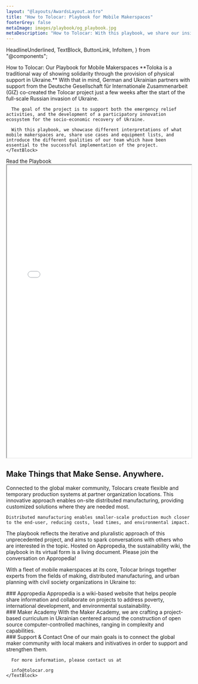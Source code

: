 ```yaml
---
layout: "@layouts/AwardsLayout.astro"
title: "How to Tolocar: Playbook for Mobile Makerspaces"
footerGrey: false
metaImage: images/playbook/og_playbook.jpg
metaDescription: "How to Tolocar: With this playbook, we share our insights from the Tolocar project, and the diverse possibilities and applications of mobile makerspaces in Ukraine since May 2022."
---
```


  HeadlineUnderlined,
  TextBlock,
  ButtonLink,
  InfoItem,
} from "@components";

<WideCard
  bg={3}
  className="mt-20 md:mt-32 !px-0"
  centerImage="images/playbook/playbook.svg"
  centerImageClasses="w-full relative md:-top-32"
/>
<div class="bg-neutral-50 w-full -mt-48 pt-48">
  <div class="container-width grid grid-cols-1 md:grid-cols-12 gap-8 mt-8 mb-20 md:mt-20 bg-neutral-50 lg:!px-0">
    <HeadlineUnderlined variant={11} className="py-0 md:pt-10 md:pb-8 col-span-5">
      How to Tolocar: Our Playbook for Mobile Makerspaces
    </HeadlineUnderlined>
    <TextBlock className="col-span-6">
      **Toloka is a traditional way of showing solidarity through the provision of physical support in Ukraine.** With that in mind, German and Ukrainian partners with support from the Deutsche Gesellschaft für Internationale Zusammenarbeit (GIZ) co-created the Tolocar project just a few weeks after the start of the full-scale Russian invasion of Ukraine. 

      The goal of the project is to support both the emergency relief activities, and the development of a participatory innovation ecosystem for the socio-economic recovery of Ukraine.

      With this playbook, we showcase different interpretations of what mobile makerspaces are, share use cases and equipment lists, and introduce the different qualities of our team which have been essential to the successful implementation of the project.
    </TextBlock>
  </div>
</div>


<div class="container-width grid md:grid-cols-12 p-0 md:pt-24">
  <HeadlineUnderlined large variant={12} className="pt-10 pb-8 sm:py-0 md:col-span-5 mb-10">Read the Playbook</HeadlineUnderlined>
  <iframe src={baseUrl + "/playbook/HowToTolocar_Playbook_EN_ES.pdf"} width="100%" height="800px" className="w-full col-span-1 md:col-span-12 h-96 md:h-[800px]"></iframe>
</div>

<div class="container-width grid grid-cols-1 md:grid-cols-12 gap-8 py-8 md:py-24">
  <div class="col-span-1 md:col-span-12">
    <h2
      class="text-neutral-900 text-lg leading-6 lg:text-2xl lg:leading-7 font-aktiv font-semibold"
    >
      Make Things that Make Sense. Anywhere.
    </h2>
  </div>
  <TextBlock className="col-span-1 md:col-span-5">
    Connected to the global maker community, Tolocars create flexible and temporary production systems at partner organization locations. This innovative approach enables on-site distributed manufacturing, providing customized solutions where they are needed most.

    Distributed manufacturing enables smaller-scale production much closer to the end-user, reducing costs, lead times, and environmental impact.
  </TextBlock>
  <div className="col-span-1 md:col-span-5">
    <TextBlock>
      The playbook reflects the iterative and pluralistic approach of this unprecedented project, and aims to spark conversations with others who are interested in the topic. Hosted on Appropedia, the sustainability wiki, the playbook in its virtual form is a living document. Please join the conversation on Appropedia!
    </TextBlock>
    <ButtonLink
      target={"https://www.appropedia.org/Tolocar_Playbook"}
      className={"mt-8"}
      caption={"Playbook on Appropedia"}
      variant={"dark"}
      newTab={true}
    />
  </div>
</div>

<div class="bg-tolo-green w-full text-white">
  <div class="container-width grid grid-cols-1 md:grid-cols-12 gap-x-16 gap-y-4 md:gap-y-24 py-8 md:py-24">
    <div class="col-span-1 md:col-span-5 flex items-center justify-center">
      <Lightbox image="images/playbook/tolocar_map_en.jpg" path="/en/playbook/" alt="Playbook Map" />
    </div>
    <div class="col-span-1 md:col-span-7 font-semibold font-aktiv text-2xl">
      <p class="mb-8">With a fleet of mobile makerspaces at its core, Tolocar
        brings together experts from the fields of making, distributed
        manufacturing, and urban planning with civil society
        organizations in Ukraine to:</p>
    </div>
    <div class="col-span-1 md:col-span-12 grid grid-cols-1 md:grid-cols-3 gap-8">
      <InfoItem
        description="Harness Ukraine's digital innovation capacity to meet urgent humanitarian needs"
        icon="lightbulb"
        className="col-span-1"
      />
      <InfoItem
        description="Support both new and existing stationary makerspaces"
        icon="truck"
        className="col-span-1"
      />
      <InfoItem
        description="Expand the reach of Ukrainian makers by connecting them to national, regional, and global maker networks"
        icon="users"
        className="col-span-1"
      />
      <InfoItem
        description="Strengthen decentralized production systems at partner locations, such as displaced businesses, makerspaces or community workshops"
        icon="gear"
        className="col-span-1"
      />
      <InfoItem
        description="Develop the capacities of Ukrainian makers and makerspace managers"
        icon="screwdriver-wrench"
        className="col-span-1"
      />
    </div>
  </div>
</div>

<div class="bg-neutral-50 w-full">
  <div class="container-width grid grid-cols-1 md:grid-cols-12 py-8 md:py-24 gap-8">
    <TextBlock className="col-span-1 md:col-span-4">
      ### Appropedia
      Appropedia is a wiki-based website that helps people share information and collaborate on projects to address poverty, international development, and environmental sustainability.
      <br/><LinkNewTab caption="www.appropedia.org" href="https://www.appropedia.org" />
    </TextBlock>
    <TextBlock className="col-span-1 md:col-span-4">
      ### Maker Academy
      With the Maker Academy, we are crafting a project-based curriculum in Ukrainian centered around the construction of open source computer-controlled machines, ranging in complexity and capabilities.
      <br/><LinkNewTab caption="tolocar.org/en/academy" href="https://tolocar.org/en/academy" />
    </TextBlock>
    <TextBlock className="col-span-1 md:col-span-4">
      ### Support & Contact
      One of our main goals is to connect the global maker community with local makers and initivatives in order to support and strengthen them. 

      For more information, please contact us at 

      info@tolocar.org
    </TextBlock>
  </div>
</div>
